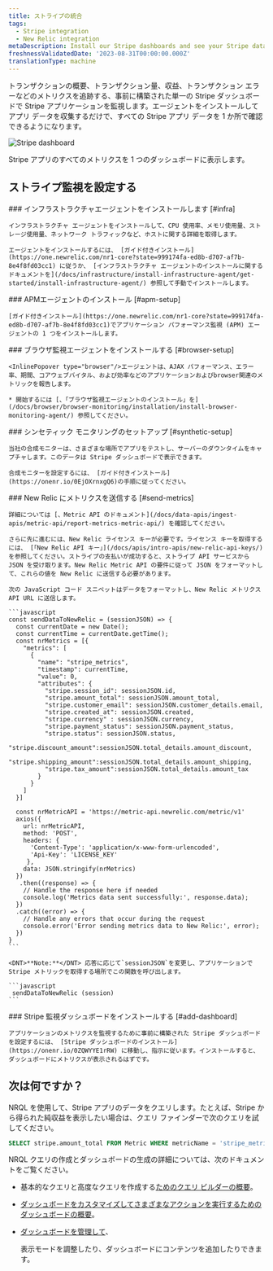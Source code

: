 ```yaml
---
title: ストライプの統合
tags:
  - Stripe integration
  - New Relic integration
metaDescription: Install our Stripe dashboards and see your Stripe data in New Relic.
freshnessValidatedDate: '2023-08-31T00:00:00.000Z'
translationType: machine
---
```


トランザクションの概要、トランザクション量、収益、トランザクション エラーなどのメトリクスを追跡する、事前に構築された単一の Stripe ダッシュボードで Stripe アプリケーションを監視します。エージェントをインストールしてアプリ データを収集するだけで、すべての Stripe アプリ データを 1 か所で確認できるようになります。

<img
  title="Stripe"
  alt="Stripe dashboard"
  src="/images/infrastructure_screenshot-stripe-dashboard.webp"
/>

<figcaption>
  Stripe アプリのすべてのメトリクスを 1 つのダッシュボードに表示します。
</figcaption>

## ストライプ監視を設定する

<Steps>
  <Step>
    ### インフラストラクチャエージェントをインストールします [#infra]

    インフラストラクチャ エージェントをインストールして、CPU 使用率、メモリ使用量、ストレージ使用量、ネットワーク トラフィックなど、ホストに関する詳細を取得します。

    エージェントをインストールするには、 [ガイド付きインストール](https://one.newrelic.com/nr1-core?state=999174fa-ed8b-d707-af7b-8e4f8fd03cc1) に従うか、 [インフラストラクチャ エージェントのインストールに関するドキュメントを](/docs/infrastructure/install-infrastructure-agent/get-started/install-infrastructure-agent/) 参照して手動でインストールします。
  </Step>

  <Step>
    ### APMエージェントのインストール [#apm-setup]

    [ガイド付きインストール](https://one.newrelic.com/nr1-core?state=999174fa-ed8b-d707-af7b-8e4f8fd03cc1)でアプリケーション パフォーマンス監視 (APM) エージェントの 1 つをインストールします。
  </Step>

  <Step>
    ### ブラウザ監視エージェントをインストールする [#browser-setup]

    <InlinePopover type="browser"/>エージェントは、AJAX パフォーマンス、エラー率、期間、コアウェブバイタル、および効率などのアプリケーションおよびbrowser関連のメトリックを報告します。

    * 開始するには [、「ブラウザ監視エージェントのインストール」を](/docs/browser/browser-monitoring/installation/install-browser-monitoring-agent/) 参照してください。
  </Step>

  <Step>
    ### シンセティック モニタリングのセットアップ [#synthetic-setup]

    当社の合成モニターは、さまざまな場所でアプリをテストし、サーバーのダウンタイムをキャプチャします。このデータは Stripe ダッシュボードで表示できます。

    合成モニターを設定するには、 [ガイド付きインストール](https://onenr.io/0EjOXrnxgQ6)の手順に従ってください。
  </Step>

  <Step>
    ### New Relic にメトリクスを送信する [#send-metrics]

    詳細については [、Metric API のドキュメント](/docs/data-apis/ingest-apis/metric-api/report-metrics-metric-api/) を確認してください。

    さらに先に進むには、New Relic ライセンス キーが必要です。ライセンス キーを取得するには、 [「New Relic API キー」](/docs/apis/intro-apis/new-relic-api-keys/) を参照してください。ストライプの支払いが成功すると、ストライプ API サービスから JSON を受け取ります。New Relic Metric API の要件に従って JSON をフォーマットして、これらの値を New Relic に送信する必要があります。

    次の JavaScript コード スニペットはデータをフォーマットし、New Relic メトリクス API URL に送信します。

    ```javascript
    const sendDataToNewRelic = (sessionJSON) => {
      const currentDate = new Date();
      const currentTime = currentDate.getTime();
      const nrMetrics = [{
        "metrics": [
          {
            "name": "stripe_metrics",
            "timestamp": currentTime,
            "value": 0,
            "attributes": {
              "stripe.session_id": sessionJSON.id,
              "stripe.amount_total": sessionJSON.amount_total,
              "stripe.customer_email": sessionJSON.customer_details.email,
              "stripe.created_at": sessionJSON.created,
              "stripe.currency" : sessionJSON.currency,
              "stripe.payment_status": sessionJSON.payment_status,
              "stripe.status": sessionJSON.status,
              "stripe.discount_amount":sessionJSON.total_details.amount_discount,
              "stripe.shipping_amount":sessionJSON.total_details.amount_shipping,
              "stripe.tax_amount":sessionJSON.total_details.amount_tax
            }
          }
        ]
      }]

      const nrMetricAPI = 'https://metric-api.newrelic.com/metric/v1'
      axios({
        url: nrMetricAPI,
        method: 'POST',
        headers: {
          'Content-Type': 'application/x-www-form-urlencoded',
          'Api-Key': 'LICENSE_KEY'
         },
        data: JSON.stringify(nrMetrics)
      })
       .then((response) => {
        // Handle the response here if needed
        console.log('Metrics data sent successfully:', response.data);
      })
      .catch((error) => {
        // Handle any errors that occur during the request
        console.error('Error sending metrics data to New Relic:', error);
      })
    }
    ```

    <DNT>**Note:**</DNT> 応答に応じて`sessionJSON`を変更し、アプリケーションで Stripe メトリックを取得する場所でこの関数を呼び出します。

    ```javascript
     sendDataToNewRelic (session)
    ```
  </Step>

  <Step>
    ### Stripe 監視ダッシュボードをインストールする [#add-dashboard]

    アプリケーションのメトリクスを監視するために事前に構築された Stripe ダッシュボードを設定するには、 [Stripe ダッシュボードのインストール](https://onenr.io/0ZQWYYE1rRW) に移動し、指示に従います。インストールすると、ダッシュボードにメトリクスが表示されるはずです。
  </Step>
</Steps>

## 次は何ですか？

NRQL を使用して、Stripe アプリのデータをクエリします。たとえば、Stripe から得られた純収益を表示したい場合は、クエリ ファインダーで次のクエリを試してください。

```sql
SELECT stripe.amount_total FROM Metric WHERE metricName = 'stripe_metrics'
```

NRQL クエリの作成とダッシュボードの生成の詳細については、次のドキュメントをご覧ください。

* 基本的なクエリと高度なクエリを作成する[ためのクエリ ビルダーの概要](/docs/query-your-data/explore-query-data/query-builder/introduction-query-builder)。

* [ダッシュボードをカスタマイズしてさまざまなアクションを実行するためのダッシュボードの概要](/docs/query-your-data/explore-query-data/dashboards/introduction-dashboards)。

* [ダッシュボードを管理して](/docs/query-your-data/explore-query-data/dashboards/manage-your-dashboard)、

  <InlinePopover type="dashboards"/>

  表示モードを調整したり、ダッシュボードにコンテンツを追加したりできます。
